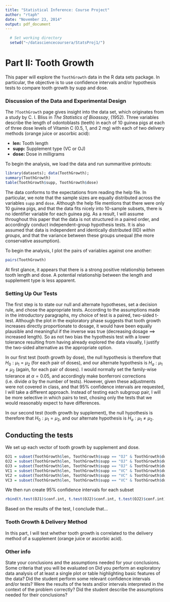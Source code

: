 ```yaml
---
title: "Statistical Inference: Course Project"
author: "rtaph"
date: "November 23, 2014"
output: pdf_document
---
```


```r
  # Set working directory
  setwd("~/datasciencecoursera/StatsProj1/")
```
# Part II: Tooth Growth

This paper will explore the `ToothGrowth` data in the R data sets package. In particular, the objective is to use confidence intervals and/or hypothesis tests to compare tooth growth by supp and dose.

### Discussion of the Data and Experimental Design
The `?ToothGrowth` page gives insight into the data set, which originates from a study by C. I. Bliss in *The Statistics of Bioassay*, (1952). Three variables describe the length of odontoblasts (teeth) in each of 10 guinea pigs at each of three dose levels of Vitamin C (0.5, 1, and 2 mg) with each of two delivery methods (orange juice or ascorbic acid):

* __len:__ Tooth length
* __supp:__	 Supplement type (VC or OJ)
* __dose:__	 Dose in milligrams

To begin the analysis, we load the data and run summaritive printouts:

```r
library(datasets); data(ToothGrowth);
summary(ToothGrowth)
table(ToothGrowth$supp, ToothGrowth$dose)
```
The data conforms to the expectations from reading the help file. In particular, we note that the sample sizes are equally distributed across the variables `supp` and `dose`. Although the help file mentions that there were only 10 guinea pigs, and that the data fits nicely into 10-sample subsets, there is no identifier variable for each guinea pig. As a result, I will assume throughout this paper that the data is not structured in a paired order, and accordingly conduct independent-group hypothesis tests. It is also assumed that data is independent and identically distributed (IID) _within groups_, and that the variance between these groups unequal (the more conservative assumption).

To begin the analysis, I plot the pairs of variables against one another:

```r
pairs(ToothGrowth)
```

At first glance, it appears that there is a strong positive relationship between tooth length and dose. A potential relationship between the length and supplement type is less apparent.

### Setting Up Our Tests
The first step is to state our null and alternate hypotheses, set a decision rule, and chose the appropriate tests. According to the assumptions made in the introductory paragraphs, my choice of test is a paired, two-sided t-test. Although the plot in the exploratory phase suggests that tooth growth increases directly proportionate to dosage, it would have been equally plausible and meaningful if the inverse was true (decreasing dosage $\implies$ increased length). So as not two bias the hypothesis test with a lower tolerance resulting from having already explored the data visually, I justify the two-sided alternative as the appropriate option. 

In our first test (tooth growth by dose), the null hypothesis is therefore that $H_{0}: \mu_{1} = \mu_{2}$ (for each pair of doses), and our alternate hypothesis is $H_{a}: \mu_{1} \neq \mu_{2}$ (again, for each pair of doses). I would normally set the family-wise tolerance at $\alpha = 0.05$, and accordingly make bonferroni corrections (i.e. divide $\alpha$ by the number of tests). However, given these adjustments were not covered in class, and that 95% confidence intervals are requested, I will take a different approach. Instead of testing each subgroup pair, I will be more selective in which pairs to test, chosing only the tests that we would reasonably expect to have differences.

In our second test (tooth growth by supplement), the null hypothesis is therefore that $H_{0}: \mu_{1} = \mu_{2}$, and our alternate hypothesis is $H_{a}: \mu_{1} \neq \mu_{2}$.

## Conducting the tests

We set up each vector of tooth growth by supplement and dose.
```r
OJ1 = subset(ToothGrowth$len, ToothGrowth$supp == "OJ" & ToothGrowth$dose == 0.5)
OJ2 = subset(ToothGrowth$len, ToothGrowth$supp == "OJ" & ToothGrowth$dose == 1)
OJ3 = subset(ToothGrowth$len, ToothGrowth$supp == "OJ" & ToothGrowth$dose == 2)
VC1 = subset(ToothGrowth$len, ToothGrowth$supp == "VC" & ToothGrowth$dose == 0.5)
VC2 = subset(ToothGrowth$len, ToothGrowth$supp == "VC" & ToothGrowth$dose == 1)
VC3 = subset(ToothGrowth$len, ToothGrowth$supp == "VC" & ToothGrowth$dose == 2)
```

We then run create 95% confidence intervals for each subset
```r
rbind(t.test(OJ1)$conf.int, t.test(OJ2)$conf.int, t.test(OJ2)$conf.int)
```
Based on the results of the test, I conclude that...

### Tooth Growth & Delivery Method
In this part, I will test whether tooth growth is correlated to the delivery method of a supplement (orange juice or ascorbic acid).


### Other info
State your conclusions and the assumptions needed for your conclusions. 
Some criteria that you will be evaluated on
Did you  perform an exploratory data analysis of at least a single plot or table highlighting basic features of the data?
Did the student perform some relevant confidence intervals and/or tests?
Were the results of the tests and/or intervals interpreted in the context of the problem correctly? 
Did the student describe the assumptions needed for their conclusions?
